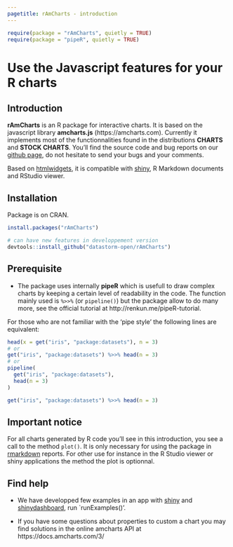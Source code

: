 ```yaml
---
pagetitle: rAmCharts - introduction
---
```


```r
require(package = "rAmCharts", quietly = TRUE)
require(package = "pipeR", quietly = TRUE)
```

# Use the **Javascript** features for your **R** charts

## Introduction

**rAmCharts** is an R package for interactive charts. It is based on the javascript library **amcharts.js** (https://amcharts.com). Currently it implements most of the functionnalities found in the distributions **CHARTS** and **STOCK CHARTS**. You'll find the source code and bug reports on our [github page][github_page], do not hesitate to send your bugs and your comments.

Based on [htmlwidgets][], it is compatible with [shiny][], R Markdown documents and RStudio viewer.

## Installation

Package is on CRAN.

```r
install.packages("rAmCharts")

# can have new features in developpement version 
devtools::install_github("datastorm-open/rAmCharts")
```

## Prerequisite

- The package uses internally **pipeR** which is usefull to draw complex charts by keeping a certain level of readability in the code. The function mainly used is `%>>%` (or `pipeline()`) but the package allow to do many more, see the official tutorial at http://renkun.me/pipeR-tutorial.

For those who are not familiar with the 'pipe style' the following lines are equivalent:

```r
head(x = get("iris", "package:datasets"), n = 3)
# or
get("iris", "package:datasets") %>>% head(n = 3)
# or
pipeline(
  get("iris", "package:datasets"),
  head(n = 3)
)
```
```r
get("iris", "package:datasets") %>>% head(n = 3)
```

## Important notice

For all charts generated by R code you'll see in this introduction, you see a call to the method `plot()`. It is only necessary for using the package in [rmarkdown] reports. For other use for instance in the R Studio viewer or shiny applications the method the plot is optionnal.


## Find help

- We have developped few examples in an app with [shiny][] and [shinydashboard][], run `runExamples()'.

- If you have some questions about properties to custom a chart you may find solutions in the online amcharts API at 
https://docs.amcharts.com/3/


[htmlwidgets]:    http://www.htmlwidgets.org
[github_page]:    https://github.com/DataKnowledge/rAmCharts
[shiny]:          http://shiny.rstudio.com
[shinydashboard]: https://rstudio.github.io/shinydashboard
[rmarkdown]:      http://rmarkdown.rstudio.com